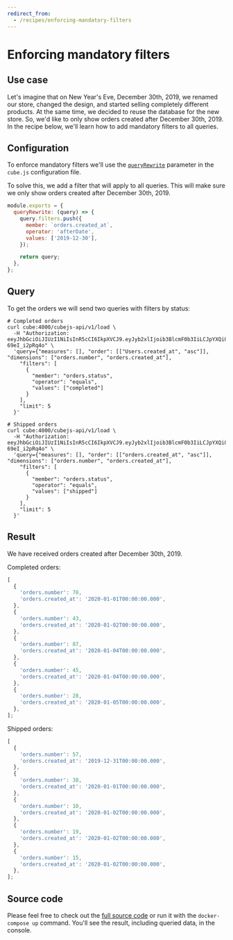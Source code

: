 ```yaml
---
redirect_from:
  - /recipes/enforcing-mandatory-filters
---
```


# Enforcing mandatory filters

## Use case

Let's imagine that on New Year's Eve, December 30th, 2019, we renamed our store,
changed the design, and started selling completely different products. At the
same time, we decided to reuse the database for the new store. So, we'd like to
only show orders created after December 30th, 2019. In the recipe below, we'll
learn how to add mandatory filters to all queries.

## Configuration

To enforce mandatory filters we'll use the
[`queryRewrite`](https://cube.dev/docs/security/context#using-query-rewrite)
parameter in the `cube.js` configuration file.

To solve this, we add a filter that will apply to all queries. This will make
sure we only show orders created after December 30th, 2019.

```javascript
module.exports = {
  queryRewrite: (query) => {
    query.filters.push({
      member: `orders.created_at`,
      operator: 'afterDate',
      values: ['2019-12-30'],
    });

    return query;
  },
};
```

## Query

To get the orders we will send two queries with filters by status:

```bash{outputLines: 1,3-13}
# Completed orders
curl cube:4000/cubejs-api/v1/load \
  -H "Authorization: eeyJhbGciOiJIUzI1NiIsInR5cCI6IkpXVCJ9.eyJyb2xlIjoib3BlcmF0b3IiLCJpYXQiOjE2Mjg3NDUwNDUsImV4cCI6MTgwMTU0NTA0NX0.VErb2t7Bc43ryRwaOiEgXuU5KiolCT-69eI_i2pRq4o" \
  'query={"measures": [], "order": [["Users.created_at", "asc"]], "dimensions": ["orders.number", "orders.created_at"],
    "filters": [
      {
        "member": "orders.status",
        "operator": "equals",
        "values": ["completed"]
      }
    ],
    "limit": 5
  }'
```

```bash{outputLines: 1,3-13}
# Shipped orders
curl cube:4000/cubejs-api/v1/load \
  -H "Authorization: eeyJhbGciOiJIUzI1NiIsInR5cCI6IkpXVCJ9.eyJyb2xlIjoib3BlcmF0b3IiLCJpYXQiOjE2Mjg3NDUwNDUsImV4cCI6MTgwMTU0NTA0NX0.VErb2t7Bc43ryRwaOiEgXuU5KiolCT-69eI_i2pRq4o" \
  'query={"measures": [], "order": [["orders.created_at", "asc"]], "dimensions": ["orders.number", "orders.created_at"],
    "filters": [
      {
        "member": "orders.status",
        "operator": "equals",
        "values": ["shipped"]
      }
    ],
    "limit": 5
  }'
```

## Result

We have received orders created after December 30th, 2019.

Completed orders:

```javascript
[
  {
    'orders.number': 78,
    'orders.created_at': '2020-01-01T00:00:00.000',
  },
  {
    'orders.number': 43,
    'orders.created_at': '2020-01-02T00:00:00.000',
  },
  {
    'orders.number': 87,
    'orders.created_at': '2020-01-04T00:00:00.000',
  },
  {
    'orders.number': 45,
    'orders.created_at': '2020-01-04T00:00:00.000',
  },
  {
    'orders.number': 28,
    'orders.created_at': '2020-01-05T00:00:00.000',
  },
];
```

Shipped orders:

```javascript
[
  {
    'orders.number': 57,
    'orders.created_at': '2019-12-31T00:00:00.000',
  },
  {
    'orders.number': 38,
    'orders.created_at': '2020-01-01T00:00:00.000',
  },
  {
    'orders.number': 10,
    'orders.created_at': '2020-01-02T00:00:00.000',
  },
  {
    'orders.number': 19,
    'orders.created_at': '2020-01-02T00:00:00.000',
  },
  {
    'orders.number': 15,
    'orders.created_at': '2020-01-02T00:00:00.000',
  },
];
```

## Source code

Please feel free to check out the
[full source code](https://github.com/cube-js/cube/tree/master/examples/recipes/mandatory-filters)
or run it with the `docker-compose up` command. You'll see the result, including
queried data, in the console.
